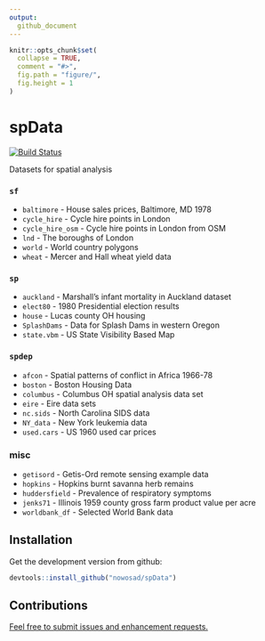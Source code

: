 ```yaml
---
output:
  github_document
---
```

<!-- README.md is generated from README.Rmd. Please edit that file -->

```r
knitr::opts_chunk$set(
  collapse = TRUE,
  comment = "#>",
  fig.path = "figure/",
  fig.height = 1
)
```

# spData 

[![Build Status](https://travis-ci.org/Nowosad/spData.png?branch=master)](https://travis-ci.org/Nowosad/spData)

Datasets for spatial analysis

### `sf`

- `baltimore` - House sales prices, Baltimore, MD 1978
- `cycle_hire` - Cycle hire points in London
- `cycle_hire_osm` - Cycle hire points in London from OSM
- `lnd` - The boroughs of London
- `world` - World country polygons
- `wheat` - Mercer and Hall wheat yield data

### `sp`

- `auckland` - Marshall's infant mortality in Auckland dataset
- `elect80` - 1980 Presidential election results
- `house` - Lucas county OH housing
- `SplashDams` - Data for Splash Dams in western Oregon
- `state.vbm` - US State Visibility Based Map

### `spdep`

- `afcon` - Spatial patterns of conflict in Africa 1966-78
- `boston` - Boston Housing Data
- `columbus` - Columbus OH spatial analysis data set
- `eire` - Eire data sets
- `nc.sids` - North Carolina SIDS data
- `NY_data` - New York leukemia data
- `used.cars` - US 1960 used car prices

### misc

- `getisord` - Getis-Ord remote sensing example data
- `hopkins` - Hopkins burnt savanna herb remains
- `huddersfield` - Prevalence of respiratory symptoms
- `jenks71` - Illinois 1959 county gross farm product value per acre
- `worldbank_df` - Selected World Bank data

## Installation

Get the development version from github:

```R
devtools::install_github("nowosad/spData")
```

## Contributions

[Feel free to submit issues and enhancement requests.](https://github.com/Nowosad/spData/issues)
